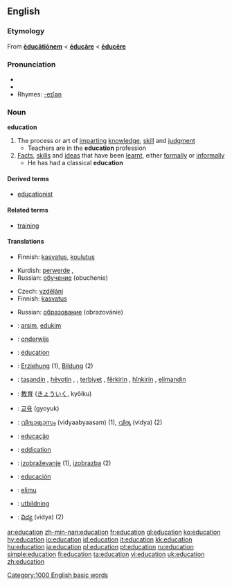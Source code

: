 {{wikipedia}}
{{see|éducation}}
==English==

===Etymology===
From {{L.}} '''[[educationem|ēducātiōnem]]''' < '''[[educare#Latin|ēducāre]]''' < '''[[educere|ēducēre]]'''

===Pronunciation===
* {{IPA|/ɛdjuːkeɪʃn/}}
* {{audio|en-us-education.ogg|Audio (US)}}
* Rhymes: [[Rhymes:English:-eɪʃǝn|-eɪʃǝn]]

===Noun===
'''education'''

# The process or art of [[imparting]] [[knowledge]], [[skill]] and [[judgment]]
#* Teachers are in the '''education''' profession
# [[fact|Facts]], [[skill]]s and [[idea]]s that have been [[learnt]], either [[formally]] or [[informally]]
#* He has had a classical '''education'''

====Derived terms====
*[[educationist]]

====Related terms====
*[[training]]

====Translations====
{{trans-top|process or art of imparting knowledge, skill and judgment}}
*Finnish: [[kasvatus]], [[koulutus]]
{{trans-mid}}
*Kurdish: [[perwerde]] {{f}}, {{KUchar|[[زانیاری]]}}
*Russian: [[обучение]] (obuchenie) {{n}}
{{trans-bottom}}

{{trans-top|facts, skills and ideas that have been learnt, either formally or informally}}
*Czech: [[vzdělání]] {{n}}
*Finnish: [[kasvatus]]
{{trans-mid}}
*Russian: [[образование]] (obrazovánie) {{n}}
{{trans-bottom}}

{{checktrans}}

*{{ttbc|Albanian}}: [[arsim]], [[edukim]]
*{{ttbc|Dutch}}: [[onderwijs]] {{n}}
*{{ttbc|French}}: [[éducation]] {{f}}
*{{ttbc|German}}: [[Erziehung]] {{f}} (1), [[Bildung]] {{f}} (2)
*{{ttbc|Kurdish}}: [[taşandin]] {{f}}, [[hêvotin]] {{f}}, , [[terbiyet]] {{f}}, [[fêr|fêrkirin]] {{f}}, [[hîn|hînkirin]] {{f}}, [[elimandin]] {{f}}
*{{ttbc|Japanese}}: [[教育]] ([[きょういく]], kyōiku)
*{{ttbc|Korean}}: [[교육]] (gyoyuk)
*{{ttbc|Malayalam}}: [[വിദ്യാഭ്യാസം]] (vidyaabyaasam) (1),  [[വിദ്യ]] (vidya) (2)

*{{ttbc|Portuguese}}: [[educação]] {{f}}
*{{ttbc|Scots}}: [[eddication]]
*{{ttbc|Slovene}}: [[izobraževanje]] {{n}} (1), [[izobrazba]] {{f}} (2)
*{{ttbc|Spanish}}: [[educación]] {{f}}
*{{ttbc|Swahili}}: [[elimu]]
*{{ttbc|Swedish}}: [[utbildning]] {{c}}
*{{ttbc|Telugu}}: [[విద్య]] (vidya) (2)


[[Category:1000 English basic words]]

[[ar:education]]
[[zh-min-nan:education]]
[[fr:education]]
[[gl:education]]
[[ko:education]]
[[hy:education]]
[[io:education]]
[[id:education]]
[[it:education]]
[[kk:education]]
[[hu:education]]
[[ja:education]]
[[pl:education]]
[[pt:education]]
[[ru:education]]
[[simple:education]]
[[fi:education]]
[[ta:education]]
[[vi:education]]
[[uk:education]]
[[zh:education]]